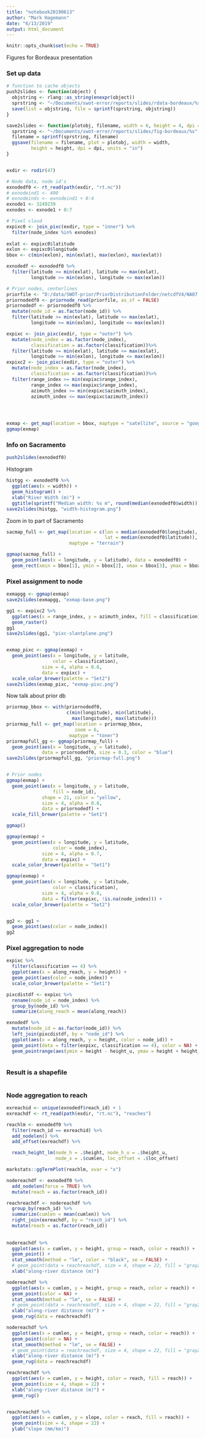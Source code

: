 ```yaml
---
title: "notebook20190613"
author: "Mark Hagemann"
date: "6/13/2019"
output: html_document
---
```


```r
knitr::opts_chunk$set(echo = TRUE)
```

Figures for Bordeaux presentation


### Set up data

```r
# function to cache objects
push2slides <- function(object) {
  objstring <- rlang::as_string(enexpr(object))
  sprstring <- "~/Documents/swot-error/reports/slides/rdata-bordeaux/%s.RData"
  save(list = objstring, file = sprintf(sprstring, objstring))
}

save2slides <- function(plotobj, filename, width = 6, height = 4, dpi = 200) {
  sprstring <- "~/Documents/swot-error/reports/slides/fig-bordeaux/%s"
  filename = sprintf(sprstring, filename)
  ggsave(filename = filename, plot = plotobj, width = width, 
         height = height, dpi = dpi, units = "in")
}


exdir <- rodir(47)

# Node data, node id's
exnodedf0 <- rt_read(path(exdir, "rt.nc"))
# exnodeind1 <- 400
# exnodeinds <- exnodeind1 + 0:4
exnode1 <- 3249239 
exnodes <- exnode1 + 0:7

# Pixel cloud
expixc0 <- join_pixc(exdir, type = "inner") %>% 
  filter(node_index %in% exnodes)
  
exlat <- expixc0$latitude
exlon <- expixc0$longitude
bbox <- c(min(exlon), min(exlat), max(exlon), max(exlat))

exnodedf <- exnodedf0 %>% 
  filter(latitude >= min(exlat), latitude <= max(exlat),
         longitude >= min(exlon), longitude <= max(exlon))

# Prior nodes, centerlines
priorfile <- "D:/data/SWOT-prior/PriorDistributionFolder/netcdfV4/NA07.nc"
priornodedf0 <- priornode_read(priorfile, as_sf = FALSE)
priornodedf <- priornodedf0 %>% 
  mutate(node_id = as.factor(node_id)) %>% 
  filter(latitude >= min(exlat), latitude <= max(exlat),
         longitude >= min(exlon), longitude <= max(exlon))

expixc <- join_pixc(exdir, type = "outer") %>% 
  mutate(node_index = as.factor(node_index),
         classification = as.factor(classification))%>% 
  filter(latitude >= min(exlat), latitude <= max(exlat),
         longitude >= min(exlon), longitude <= max(exlon))
expixc2 <- join_pixc(exdir, type = "outer") %>% 
  mutate(node_index = as.factor(node_index),
         classification = as.factor(classification))%>% 
  filter(range_index >= min(expixc$range_index), 
         range_index <= max(expixc$range_index),
         azimuth_index >= min(expixc$azimuth_index), 
         azimuth_index <= max(expixc$azimuth_index))




exmap <- get_map(location = bbox, maptype = "satellite", source = "google")
ggmap(exmap)
```

### Info on Sacramento

```r
push2slides(exnodedf0)
```

Histogram 

```r
histgg <- exnodedf0 %>% 
  ggplot(aes(x = width)) +
  geom_histogram() +
  xlab("River Width (m)") +
  ggtitle(sprintf("Median width: %s m", round(median(exnodedf0$width))))
save2slides(histgg, "width-histogram.png")
```

Zoom in to part of Sacramento

```r
sacmap_full <- get_map(location = c(lon = median(exnodedf0$longitude),
                                    lat = median(exnodedf0$latitude)), zoom = 9, 
                       maptype = "terrain")

ggmap(sacmap_full) + 
  geom_point(aes(x = longitude, y = latitude), data = exnodedf0) +
  geom_rect(xmin = bbox[1], ymin = bbox[2], xmax = bbox[3], ymax = bbox[4], color = "red")
```



### Pixel assignment to node

```r
exmapgg <- ggmap(exmap)
save2slides(exmapgg, "exmap-base.png")

gg1 <- expixc2 %>% 
  ggplot(aes(x = range_index, y = azimuth_index, fill = classification)) + 
  geom_raster()
gg1
save2slides(gg1, "pixc-slantplane.png")


exmap_pixc <- ggmap(exmap) + 
  geom_point(aes(x = longitude, y = latitude, 
                 color = classification), 
             size = 4, alpha = 0.8,
             data = expixc) +
  scale_color_brewer(palette = "Set2")
save2slides(exmap_pixc, "exmap-pixc.png")
```

Now talk about prior db

```r

priormap_bbox <- with(priornodedf0, 
                      c(min(longitude), min(latitude), 
                        max(longitude), max(latitude)))
priormap_full <- get_map(location = priormap_bbox, 
                         zoom = 6, 
                       maptype = "toner")
priormapfull_gg <- ggmap(priormap_full) +
  geom_point(aes(x = longitude, y = latitude), 
             data = priornodedf0, size = 0.3, color = "blue")
save2slides(priormapfull_gg, "priormap-full.png")


# Prior nodes
ggmap(exmap) + 
  geom_point(aes(x = longitude, y = latitude, 
                 fill = node_id), 
             shape = 21, color = "yellow",
             size = 4, alpha = 0.8,
             data = priornodedf) +
  scale_fill_brewer(palette = "Set1")

ggmap()

ggmap(exmap) + 
  geom_point(aes(x = longitude, y = latitude, 
                 color = node_index), 
             size = 4, alpha = 0.7,
             data = expixc) +
  scale_color_brewer(palette = "Set1")

ggmap(exmap) + 
  geom_point(aes(x = longitude, y = latitude, 
                 color = classification), 
             size = 4, alpha = 0.8,
             data = filter(expixc, !is.na(node_index))) +
  scale_color_brewer(palette = "Set2")


gg2 <- gg1 + 
  geom_point(aes(color = node_index))
gg2
```



### Pixel aggregation to node

```r
expixc %>% 
  filter(classification == 4) %>% 
  ggplot(aes(x = along_reach, y = height)) + 
  geom_point(aes(color = node_index)) + 
  scale_color_brewer(palette = "Set1")

pixcdistdf <- expixc %>% 
  rename(node_id = node_index) %>% 
  group_by(node_id) %>% 
  summarize(along_reach = mean(along_reach))

exnodedf %>% 
  mutate(node_id = as.factor(node_id)) %>% 
  left_join(pixcdistdf, by = "node_id") %>% 
  ggplot(aes(x = along_reach, y = height, color = node_id)) + 
  geom_point(data = filter(expixc, classification == 4), color = NA) + 
  geom_pointrange(aes(ymin = height - height_u, ymax = height + height_u))
  
```

### Result is a shapefile

```r

```


### Node aggregation to reach

```r
exreachid <- unique(exnodedf$reach_id) + 1
exreachdf <- rt_read(path(exdir, "rt.nc"), "reaches")

reachlm <- exnodedf0 %>% 
  filter(reach_id == exreachid) %>% 
  add_nodelen() %>% 
  add_offset(exreachdf) %>%

  reach_height_lm(node_h = .$height, node_h_u = .$height_u, 
                  node_x = .$cumlen, loc_offset = .$loc_offset)

markstats::ggTermPlot(reachlm, xvar = "x")

```


```r


nodereachdf <- exnodedf0 %>% 
  add_nodelen(force = TRUE) %>%
  mutate(reach = as.factor(reach_id)) 

reachreachdf <- nodereachdf %>% 
  group_by(reach_id) %>% 
  summarize(cumlen = mean(cumlen)) %>% 
  right_join(exreachdf, by = "reach_id") %>% 
  mutate(reach = as.factor(reach_id))
  
  
nodereachdf %>% 
  ggplot(aes(x = cumlen, y = height, group = reach, color = reach)) +
  geom_point() +
  stat_smooth(method = "lm", color = "black", se = FALSE) +
  # geom_point(data = reachreachdf, size = 4, shape = 22, fill = "gray20")
  xlab("along-river distance (m)")

nodereachdf %>% 
  ggplot(aes(x = cumlen, y = height, group = reach, color = reach)) +
  geom_point(color = NA) +
  stat_smooth(method = "lm", se = FALSE) +
  # geom_point(data = reachreachdf, size = 4, shape = 22, fill = "gray20")
  xlab("along-river distance (m)") + 
  geom_rug(data = reachreachdf)

nodereachdf %>% 
  ggplot(aes(x = cumlen, y = height, group = reach, color = reach)) +
  geom_point(color = NA) +
  stat_smooth(method = "lm", se = FALSE) +
  # geom_point(data = reachreachdf, size = 4, shape = 22, fill = "gray20")
  xlab("along-river distance (m)") + 
  geom_rug(data = reachreachdf)

reachreachdf %>% 
  ggplot(aes(x = cumlen, y = height, color = reach, fill = reach)) + 
  geom_point(size = 4, shape = 22) +
  xlab("along-river distance (m)") + 
  geom_rug()


reachreachdf %>% 
  ggplot(aes(x = cumlen, y = slope, color = reach, fill = reach)) + 
  geom_point(size = 4, shape = 22) +
  ylab("slope (mm/km)")
```


